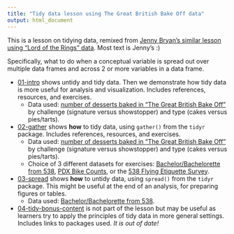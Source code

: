 ```yaml
---
title: "Tidy data lesson using The Great British Bake Off data"
output: html_document
---
```


This is a lesson on tidying data, remixed from [Jenny Bryan's similar lesson using "Lord of the Rings" data](https://github.com/jennybc/lotr-tidy). Most text is Jenny's :)

Specifically, what to do when a conceptual variable is spread out over multiple data frames and across 2 or more variables in a data frame.

  * [01-intro](01-intro.html) shows untidy and tidy data. Then we demonstrate how tidy data is more useful for analysis and visualization. Includes references, resources, and exercises.
      * Data used: [number of desserts baked in "The Great British Bake Off"](https://github.com/apreshill/bakeoff) by challenge (signature versus showstopper) and type (cakes versus pies/tarts).
  * [02-gather](02-gather.html) shows __how__ to tidy data, using `gather()` from the `tidyr` package. Includes references, resources, and exercises.
      * Data used: [number of desserts baked in "The Great British Bake Off"](https://github.com/apreshill/bakeoff) by challenge (signature versus showstopper) and type (cakes versus pies/tarts).
      * Choice of 3 different datasets for exercises: [Bachelor/Bachelorette from 538](https://github.com/fivethirtyeight/data/tree/master/bachelorette), [PDX Bike Counts](https://docs.google.com/spreadsheets/d/1urP-ZA0Pd25_JZZ18hkGPlDEUQusBp49XmLzwpZ-2ag/edit?usp=sharing), or the [538 Flying Etiquette Survey](https://github.com/fivethirtyeight/data/tree/master/flying-etiquette-survey).
  * [03-spread](03-spread.html) shows __how__ to untidy data, using `spread()` from the `tidyr` package. This might be useful at the end of an analysis, for preparing figures or tables.
      * Data used: [Bachelor/Bachelorette from 538](https://github.com/fivethirtyeight/data/tree/master/bachelorette).
  * [04-tidy-bonus-content](04-tidy-bonus-content.md) is not part of the lesson but may be useful as learners try to apply the principles of tidy data in more general settings. Includes links to packages used. *It is out of date!*
